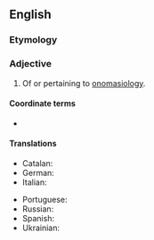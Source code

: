 ==English==

===Etymology===
{{suffix|en|onomasiology|ical}}

===Adjective===
{{en-adj}}

# Of or pertaining to [[onomasiology]].

====Coordinate terms====
* {{l|en|semasiological}}

====Translations====
{{trans-top}}
* Catalan: {{t|ca|onomasiològic}}
* German: {{t+|de|onomasiologisch}}
* Italian: {{t|it|onomasiologico}}
{{trans-mid}}
* Portuguese: {{t|pt|onomasiológico}}
* Russian: {{t+|ru|ономасиологи́ческий}}
* Spanish: {{t+|es|onomasiológico}}
* Ukrainian: {{t+|uk|ономасіологі́чний}}
{{trans-bottom}}